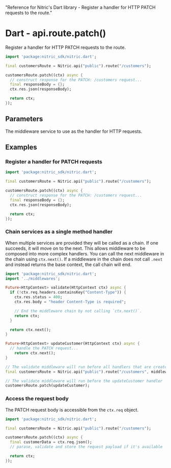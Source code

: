   "Reference for Nitric's Dart library - Register a handler for HTTP PATCH requests to the route."

# Dart - api.route.patch()

Register a handler for HTTP PATCH requests to the route.

```dart
import 'package:nitric_sdk/nitric.dart';

final customersRoute = Nitric.api("public").route("/customers");

customersRoute.patch((ctx) async {
  // construct response for the PATCH: /customers request...
  final responseBody = {};
  ctx.res.json(responseBody);

  return ctx;
});
```

## Parameters

<Properties>
  <Property name="handler" required type="HttpHandler">
    The middleware service to use as the handler for HTTP requests.
  </Property>
</Properties>

## Examples

### Register a handler for PATCH requests

```dart
import 'package:nitric_sdk/nitric.dart';

final customersRoute = Nitric.api("public").route("/customers");

customersRoute.patch((ctx) async {
  // construct response for the PATCH: /customers request...
  final responseBody = {};
  ctx.res.json(responseBody);

  return ctx;
});
```

### Chain services as a single method handler

When multiple services are provided they will be called as a chain. If one succeeds, it will move on to the next. This allows middleware to be composed into more complex handlers. You can call the next middleware in the chain using `ctx.next()`. If a middleware in the chain does not call `.next` and instead returns the base context, the call chain will end.

```dart
import 'package:nitric_sdk/nitric.dart';
import '../middlewares';

Future<HttpContext> validate(HttpContext ctx) async {
  if (!ctx.req.headers.containsKey("Content-Type")) {
    ctx.res.status = 400;
    ctx.res.body = "header Content-Type is required";

    // End the middleware chain by not calling `ctx.next()`.
    return ctx;
  }

  return ctx.next();
}

Future<HttpContext> updateCustomer(HttpContext ctx) async {
  // handle the PATCH request...
	return ctx.next();
}

// The validate middleware will run before all handlers that are created using this route
final customersRoute = Nitric.api("public").route("/customers", middlewares: [validate]);

// The validate middleware will run before the updateCustomer handler
customersRoute.patch(updateCustomer);
```

### Access the request body

The PATCH request body is accessible from the `ctx.req` object.

```dart
import 'package:nitric_sdk/nitric.dart';

final customersRoute = Nitric.api("public").route("/customers");

customersRoute.patch((ctx) async {
  final customerData = ctx.req.json();
  // parase, validate and store the request payload if it's available

  return ctx;
});
```
